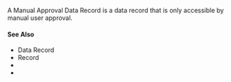 
A Manual Approval Data Record is a <GlossaryRef term='data-record'>data record</GlossaryRef> that is only accessible by manual user approval.

#### See Also

-   <GlossaryRef term='data-record'>Data Record</GlossaryRef>
-   <GlossaryRef term='record'>Record</GlossaryRef>
-   <ActionLink action='os.recordData(recordKey, address, data)' />
-   <ActionLink action='os.getData(recordKeyOrName, address)' />